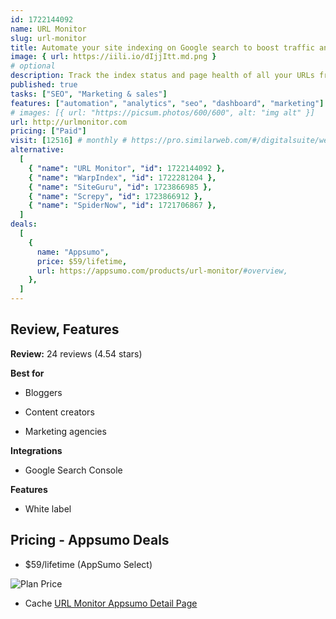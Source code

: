 ```yaml
---
id: 1722144092
name: URL Monitor
slug: url-monitor
title: Automate your site indexing on Google search to boost traffic and visibility
image: { url: https://iili.io/dIjjItt.md.png }
# optional
description: Track the index status and page health of all your URLs from a single dashboard. Automate your site indexing to start appearing in search results without the heavy lifting
published: true
tasks: ["SEO", "Marketing & sales"]
features: ["automation", "analytics", "seo", "dashboard", "marketing"]
# images: [{ url: "https://picsum.photos/600/600", alt: "img alt" }]
url: http://urlmonitor.com
pricing: ["Paid"]
visit: [12516] # monthly # https://pro.similarweb.com/#/digitalsuite/websiteanalysis/home
alternative:
  [
    { "name": "URL Monitor", "id": 1722144092 },
    { "name": "WarpIndex", "id": 1722281204 },
    { "name": "SiteGuru", "id": 1723866985 },
    { "name": "Screpy", "id": 1723866912 },
    { "name": "SpiderNow", "id": 1721706867 },
  ]
deals:
  [
    {
      name: "Appsumo",
      price: $59/lifetime,
      url: https://appsumo.com/products/url-monitor/#overview,
    },
  ]
---
```


## Review, Features

**Review:** 24 reviews (4.54 stars)

**Best for**

- Bloggers

- Content creators

- Marketing agencies

**Integrations**

- Google Search Console

**Features**

- White label

## Pricing - Appsumo Deals

- $59/lifetime (AppSumo Select)

<Img src="https://iili.io/dIwY6bf.png" alt="Plan Price" />

- Cache [URL Monitor Appsumo Detail Page](https://iili.io/dIwaC5g.png)

